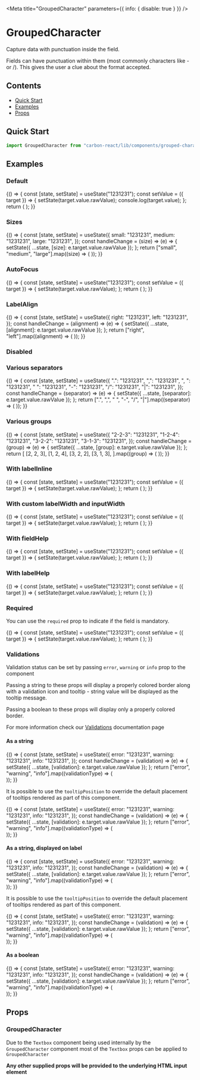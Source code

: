 

<Meta title="GroupedCharacter" parameters={{ info: { disable: true } }} />

# GroupedCharacter

Capture data with punctuation inside the field.

Fields can have punctuation within them (most commonly characters like - or /). This gives the user a clue about the format accepted.

## Contents

- [Quick Start](#quick-start)
- [Examples](#examples)
- [Props](#props)

## Quick Start

```javascript
import GroupedCharacter from "carbon-react/lib/components/grouped-character";
```

## Examples

### Default

<Canvas>
  <Story name="default">
    {() => {
      const [state, setState] = useState("1231231");
      const setValue = ({ target }) => {
        setState(target.value.rawValue);
        console.log(target.value);
      };
      return (
        <GroupedCharacter
          label="GroupedCharacter"
          value={state}
          onChange={setValue}
          groups={[2, 2, 3]}
          separator="-"
        />
      );
    }}
  </Story>
</Canvas>

### Sizes

<Canvas>
  <Story name="sizes">
    {() => {
      const [state, setState] = useState({
        small: "1231231",
        medium: "1231231",
        large: "1231231",
      });
      const handleChange = (size) => (e) => {
        setState({ ...state, [size]: e.target.value.rawValue });
      };
      return ["small", "medium", "large"].map((size) => (
        <GroupedCharacter
          key={`GroupedCharacter - ${size}`}
          label={`GroupedCharacter - ${size}`}
          value={state[size]}
          onChange={handleChange(size)}
          groups={[2, 2, 3]}
          separator="-"
          size={size}
          mb={2}
        />
      ));
    }}
  </Story>
</Canvas>

### AutoFocus

<Canvas>
  <Story name="autoFocus" parameters={{ chromatic: { disable: true } }}>
    {() => {
      const [state, setState] = useState("1231231");
      const setValue = ({ target }) => {
        setState(target.value.rawValue);
      };
      return (
        <GroupedCharacter
          label="GroupedCharacter"
          value={state}
          onChange={setValue}
          groups={[2, 2, 3]}
          separator="-"
          autoFocus
        />
      );
    }}
  </Story>
</Canvas>

### LabelAlign

<Canvas>
  <Story name="labelAlign">
    {() => {
      const [state, setState] = useState({
        right: "1231231",
        left: "1231231",
      });
      const handleChange = (alignment) => (e) => {
        setState({ ...state, [alignment]: e.target.value.rawValue });
      };
      return ["right", "left"].map((alignment) => (
        <GroupedCharacter
          label="GroupedCharacter"
          value={state[alignment]}
          onChange={handleChange(alignment)}
          groups={[2, 2, 3]}
          separator="-"
          labelInline
          inputWidth={50}
          key={alignment}
          labelAlign={alignment}
        />
      ));
    }}
  </Story>
</Canvas>

### Disabled

<Canvas>
  <Story name="disabled">
    <GroupedCharacter
      label="GroupedCharacter"
      value="1231231"
      groups={[2, 2, 3]}
      separator="-"
      disabled
    />
  </Story>
</Canvas>

### Various separators

<Canvas>
  <Story name="various separators">
    {() => {
      const [state, setState] = useState({
        ".": "1231231",
        ",": "1231231",
        ", ": "1231231",
        " ": "1231231",
        "-": "1231231",
        "/": "1231231",
        "|": "1231231",
      });
      const handleChange = (separator) => (e) => {
        setState({ ...state, [separator]: e.target.value.rawValue });
      };
      return [".", ",", " ", "-", "/", "|"].map((separator) => (
        <GroupedCharacter
          label="GroupedCharacter"
          value={state[separator]}
          onChange={handleChange(separator)}
          groups={[2, 2, 3]}
          separator={separator}
          key={separator}
        />
      ));
    }}
  </Story>
</Canvas>

### Various groups

<Canvas>
  <Story name="various groups">
    {() => {
      const [state, setState] = useState({
        "2-2-3": "1231231",
        "1-2-4": "1231231",
        "3-2-2": "1231231",
        "3-1-3": "1231231",
      });
      const handleChange = (group) => (e) => {
        setState({ ...state, [group]: e.target.value.rawValue });
      };
      return [
        [2, 2, 3],
        [1, 2, 4],
        [3, 2, 2],
        [3, 1, 3],
      ].map((group) => (
        <GroupedCharacter
          label="GroupedCharacter"
          value={state[group.join("-")]}
          onChange={handleChange(group.join("-"))}
          groups={group}
          separator="-"
          key={group.join("-")}
        />
      ));
    }}
  </Story>
</Canvas>

### With labelInline

<Canvas>
  <Story name="with labelInline" parameters={{ chromatic: { disable: true } }}>
    {() => {
      const [state, setState] = useState("1231231");
      const setValue = ({ target }) => {
        setState(target.value.rawValue);
      };
      return (
        <GroupedCharacter
          label="GroupedCharacter"
          value={state}
          onChange={setValue}
          groups={[2, 2, 3]}
          separator="-"
          labelInline
        />
      );
    }}
  </Story>
</Canvas>

### With custom labelWidth and inputWidth

<Canvas>
  <Story name="with custom labelWidth and inputWidth">
    {() => {
      const [state, setState] = useState("1231231");
      const setValue = ({ target }) => {
        setState(target.value.rawValue);
      };
      return (
        <GroupedCharacter
          label="GroupedCharacter"
          value={state}
          onChange={setValue}
          groups={[2, 2, 3]}
          separator="-"
          labelInline
          labelWidth={50}
          inputWidth={50}
        />
      );
    }}
  </Story>
</Canvas>

### With fieldHelp

<Canvas>
  <Story name="with fieldHelp">
    {() => {
      const [state, setState] = useState("1231231");
      const setValue = ({ target }) => {
        setState(target.value.rawValue);
      };
      return (
        <GroupedCharacter
          label="GroupedCharacter"
          value={state}
          onChange={setValue}
          groups={[2, 2, 3]}
          separator="-"
          fieldHelp="Help"
        />
      );
    }}
  </Story>
</Canvas>

### With labelHelp

<Canvas>
  <Story name="with labelHelp">
    {() => {
      const [state, setState] = useState("1231231");
      const setValue = ({ target }) => {
        setState(target.value.rawValue);
      };
      return (
        <GroupedCharacter
          label="GroupedCharacter"
          value={state}
          onChange={setValue}
          groups={[2, 2, 3]}
          separator="-"
          labelHelp="Help"
          helpAriaLabel="Help"
        />
      );
    }}
  </Story>
</Canvas>

### Required

You can use the `required` prop to indicate if the field is mandatory.

<Canvas>
  <Story name="required">
    {() => {
      const [state, setState] = useState("1231231");
      const setValue = ({ target }) => {
        setState(target.value.rawValue);
      };
      return (
        <GroupedCharacter
          label="GroupedCharacter"
          value={state}
          onChange={setValue}
          groups={[2, 2, 3]}
          separator="-"
          required
        />
      );
    }}
  </Story>
</Canvas>

### Validations

Validation status can be set by passing `error`, `warning` or `info` prop to the component

Passing a string to these props will display a properly colored border along with a validation icon and tooltip - string value will be displayed as the tooltip message.

Passing a boolean to these props will display only a properly colored border.

For more information check our [Validations](?path=/docs/documentation-validations--page "Validations") documentation page

#### As a string

<Canvas>
  <Story name="validations - string - component">
    {() => {
      const [state, setState] = useState({
        error: "1231231",
        warning: "1231231",
        info: "1231231",
      });
      const handleChange = (validation) => (e) => {
        setState({ ...state, [validation]: e.target.value.rawValue });
      };
      return ["error", "warning", "info"].map((validationType) => (
        <div key={`${validationType}-string-component`}>
          <GroupedCharacter
            label="GroupedCharacter"
            value={state[validationType]}
            onChange={handleChange(validationType)}
            groups={[2, 2, 3]}
            separator="-"
            {...{ [validationType]: "Message" }}
            mb={2}
          />
          <GroupedCharacter
            label="GroupedCharacter - readOnly"
            value="1231231"
            groups={[2, 2, 3]}
            separator="-"
            readOnly
            {...{ [validationType]: "Message" }}
            mb={2}
          />
        </div>
      ));
    }}
  </Story>
</Canvas>

It is possible to use the `tooltipPosition` to override the default placement of tooltips rendered as part of this component.

<Canvas>
  <Story
    name="validations - string - with tooltipPosition overriden - component"
    parameters={{ chromatic: { disable: true } }}
  >
    {() => {
      const [state, setState] = useState({
        error: "1231231",
        warning: "1231231",
        info: "1231231",
      });
      const handleChange = (validation) => (e) => {
        setState({ ...state, [validation]: e.target.value.rawValue });
      };
      return ["error", "warning", "info"].map((validationType) => (
        <div key={`${validationType}-string-component`}>
          <GroupedCharacter
            label="GroupedCharacter"
            value={state[validationType]}
            onChange={handleChange(validationType)}
            groups={[2, 2, 3]}
            separator="-"
            {...{ [validationType]: "Message" }}
            mb={2}
            tooltipPosition="bottom"
          />
        </div>
      ));
    }}
  </Story>
</Canvas>

#### As a string, displayed on label

<Canvas>
  <Story name="validations - string - label">
    {() => {
      const [state, setState] = useState({
        error: "1231231",
        warning: "1231231",
        info: "1231231",
      });
      const handleChange = (validation) => (e) => {
        setState({ ...state, [validation]: e.target.value.rawValue });
      };
      return ["error", "warning", "info"].map((validationType) => (
        <div key={`${validationType}-string-label`}>
          <GroupedCharacter
            label="GroupedCharacter"
            value={state[validationType]}
            onChange={handleChange(validationType)}
            groups={[2, 2, 3]}
            separator="-"
            validationOnLabel
            {...{ [validationType]: "Message" }}
            mb={2}
          />
          <GroupedCharacter
            label="GroupedCharacter - readOnly"
            value="1231231"
            groups={[2, 2, 3]}
            separator="-"
            validationOnLabel
            readOnly
            {...{ [validationType]: "Message" }}
            mb={2}
          />
        </div>
      ));
    }}
  </Story>
</Canvas>

It is possible to use the `tooltipPosition` to override the default placement of tooltips rendered as part of this component.

<Canvas>
  <Story
    name="validations - string - with tooltipPosition overriden - label"
    parameters={{ chromatic: { disable: true } }}
  >
    {() => {
      const [state, setState] = useState({
        error: "1231231",
        warning: "1231231",
        info: "1231231",
      });
      const handleChange = (validation) => (e) => {
        setState({ ...state, [validation]: e.target.value.rawValue });
      };
      return ["error", "warning", "info"].map((validationType) => (
        <div key={`${validationType}-string-label`}>
          <GroupedCharacter
            label="GroupedCharacter"
            value={state[validationType]}
            onChange={handleChange(validationType)}
            groups={[2, 2, 3]}
            separator="-"
            validationOnLabel
            {...{ [validationType]: "Message" }}
            mb={2}
            tooltipPosition="top"
          />
        </div>
      ));
    }}
  </Story>
</Canvas>

#### As a boolean

<Canvas>
  <Story name="validations - boolean">
    {() => {
      const [state, setState] = useState({
        error: "1231231",
        warning: "1231231",
        info: "1231231",
      });
      const handleChange = (validation) => (e) => {
        setState({ ...state, [validation]: e.target.value.rawValue });
      };
      return ["error", "warning", "info"].map((validationType) => (
        <div key={`${validationType}-boolean-component`}>
          <GroupedCharacter
            label="GroupedCharacter"
            value={state[validationType]}
            onChange={handleChange(validationType)}
            groups={[2, 2, 3]}
            separator="-"
            {...{ [validationType]: true }}
            mb={2}
          />
          <GroupedCharacter
            label="GroupedCharacter - readOnly"
            value="1231231"
            groups={[2, 2, 3]}
            separator="-"
            readOnly
            {...{ [validationType]: true }}
            mb={2}
          />
        </div>
      ));
    }}
  </Story>
</Canvas>

## Props

### GroupedCharacter

<StyledSystemProps of={GroupedCharacter} noHeader margin />

Due to the `Textbox` component being used internally by the `GroupedCharacter` component most of the `Textbox` props can be applied to `GroupedCharacter`

<ArgsTable of={OriginalTextbox} />

**Any other supplied props will be provided to the underlying HTML input element**
